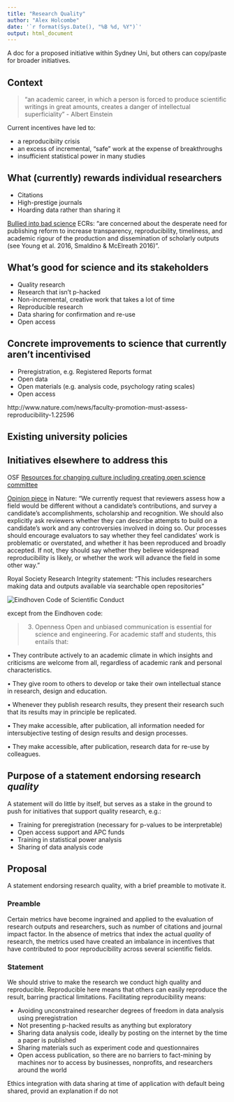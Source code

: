 ```yaml
---
title: "Research Quality"
author: "Alex Holcombe"
date: '`r format(Sys.Date(), "%B %d, %Y")`'
output: html_document
---
```


A doc for a proposed initiative within Sydney Uni, but others can copy/paste for broader initiatives.

## Context

> “an academic career, in which a person is forced to produce scientific writings in great amounts, creates a danger of intellectual superficiality” - Albert Einstein

Current incentives have led to:

* a reproducibiity crisis
* an excess of incremental, "safe" work at the expense of breakthroughs <!--Let's face it, do you feel comfortable taking risk on something new are you going to go for the sure thing -->
* insufficient statistical power in many studies

## What (currently) rewards individual researchers

* Citations
* High-prestige journals
* Hoarding data rather than sharing it

[Bullied into bad science](http://bulliedintobadscience.org/) ECRs: "are concerned about the desperate need for publishing reform to increase transparency, reproducibility, timeliness, and academic rigour of the production and dissemination of scholarly outputs (see Young et al. 2016, Smaldino & McElreath 2016)".
 
## What's good for science and its stakeholders

* Quality research
* Research that isn't p-hacked
<!--You can say that cheaters are gonna cheat regardless, but actually there are specific solutions, which I'll get to -->
* Non-incremental, creative work that takes a lot of time 
* Reproducible research
* Data sharing for confirmation and re-use
* Open access

## Concrete improvements to science that currently aren't incentivised

* Preregistration, e.g. Registered Reports format
* Open data
* Open materials (e.g. analysis code, psychology rating scales)
* Open access

http://www.nature.com/news/faculty-promotion-must-assess-reproducibility-1.22596\

## Existing university policies

## Initiatives elsewhere to address this

OSF [Resources for changing culture including creating open science committee](https://osf.io/jtqbp/)

[Opinion piece](http://www.nature.com/news/faculty-promotion-must-assess-reproducibility-1.22596) in Nature:
"We currently request that reviewers assess how a field would be different without a candidate’s contributions, and survey a candidate’s accomplishments, scholarship and recognition. We should also explicitly ask reviewers whether they can describe attempts to build on a candidate’s work and any controversies involved in doing so. Our processes should encourage evaluators to say whether they feel candidates’ work is problematic or overstated, and whether it has been reproduced and broadly accepted. If not, they should say whether they believe widespread reproducibility is likely, or whether the work will advance the field in some other way."

Royal Society Research Integrity statement: "This includes researchers making data and outputs available via searchable open repositories"

![Eindhoven Code of Scientific Conduct](Tu_EindhovenCodeOfScientificConduct.jpg)
<!--From https://twitter.com/annemscheel/status/900383505972178944 -->

except from the Eindhoven code:

> 3. Openness
Open and unbiased communication is essential for science and engineering. For academic staff and
students, this entails that:

• They contribute actively to an academic climate in which insights and criticisms are welcome
from all, regardless of academic rank and personal characteristics.

• They give room to others to develop or take their own intellectual stance in research, design and
education.

• Whenever they publish research results, they present their research such that its results may in
principle be replicated.

• They make accessible, after publication, all information needed for intersubjective testing of
design results and design processes.

• They make accessible, after publication, research data for re-use by colleagues.


## Purpose of a statement endorsing research *quality*

A statement will do little by itself, but serves as a stake in the ground to push for initiatives that support quality research, e.g.:

  * Training for preregistration (necessary for p-values to be interpretable)
  * Open access support and APC funds
  * Training in statistical power analysis
  * Sharing of data analysis code
  

## Proposal

A statement endorsing research quality, with a brief preamble to motivate it. 

### Preamble

Certain metrics have become ingrained and applied to the evaluation of research outputs and researchers, such as number of citations and journal impact factor. In the absence of metrics that index the actual *quality* of research, the metrics used have created an imbalance in incentives that have contributed to poor reproducibility across several scientific fields.

### Statement

We should strive to make the research we conduct high quality and reproducible. Reproducible here means that others can easily reproduce the result, barring practical limitations. Facilitating reproducibility means:

* Avoiding unconstrained researcher degrees of freedom in data analysis using preregistration
* Not presenting p-hacked results as anything but exploratory
* Sharing data analysis code, ideally by posting on the internet by the time a paper is published
* Sharing materials such as experiment code and questionnaires
* Open access publication, so there are no barriers to fact-mining by machines nor to access by businesses, nonprofits, and researchers around the world

Ethics integration with data sharing at time of application with default being shared, provid an explanation if do not
